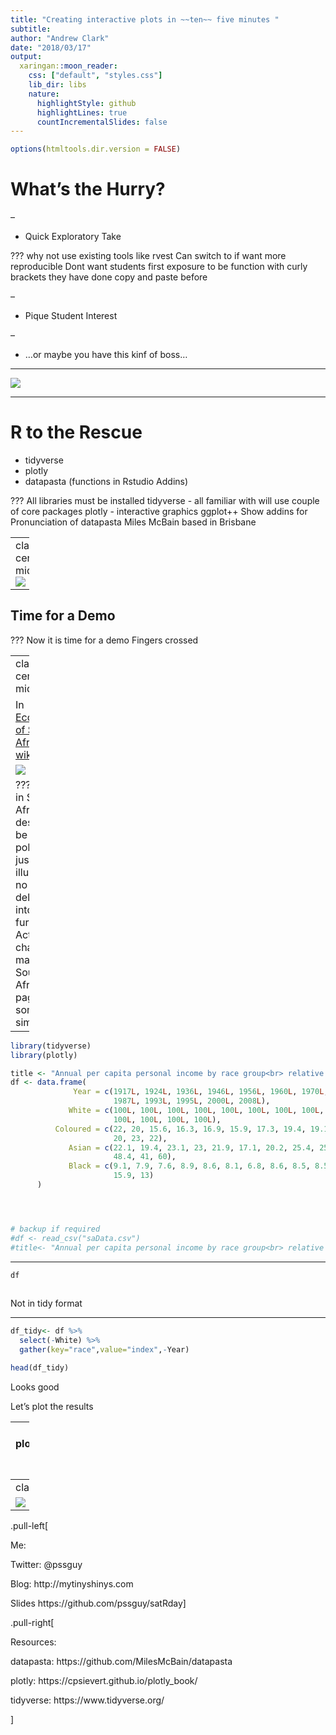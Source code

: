 ```yaml
---
title: "Creating interactive plots in ~~ten~~ five minutes "
subtitle: 
author: "Andrew Clark"
date: "2018/03/17"
output:
  xaringan::moon_reader:
    css: ["default", "styles.css"]
    lib_dir: libs
    nature:
      highlightStyle: github
      highlightLines: true
      countIncrementalSlides: false
---
```


```r
options(htmltools.dir.version = FALSE)
```



# What's the Hurry?

--

- Quick Exploratory Take

???
why not use existing tools like rvest
Can switch to if want more reproducible
Dont want students first exposure to be function with curly brackets
they have done copy and paste before

--

- Pique Student Interest

--

- ...or maybe you have this kinf of boss...




---

 ![](deadline.jpg)

---

# R to the Rescue

* tidyverse
* plotly
* datapasta (functions in Rstudio Addins)

???
All libraries must be installed
tidyverse - all familiar with will use couple of core packages
plotly - interactive graphics ggplot++
Show addins for
Pronunciation of datapasta
Miles McBain based in Brisbane

---
class: center, middle
![](demo.jpg)

--

## Time for a Demo

???
Now it is time for a demo
Fingers crossed


---
class: center, middle

In [Economy of South Africa wiki page](https://en.wikipedia.org/wiki/Economy_of_South_Africa)

![](wikiPageTable.PNG)

???
When in South Africa
No desire to be political - just illustration no delving into further
Actually a chart on main South Africa page somewhat similar

---

```r

library(tidyverse)
library(plotly)

title <- "Annual per capita personal income by race group<br> relative to white levels"
df <- data.frame(
              Year = c(1917L, 1924L, 1936L, 1946L, 1956L, 1960L, 1970L, 1975L, 1980L,
                       1987L, 1993L, 1995L, 2000L, 2008L),
             White = c(100L, 100L, 100L, 100L, 100L, 100L, 100L, 100L, 100L, 100L,
                       100L, 100L, 100L, 100L),
          Coloured = c(22, 20, 15.6, 16.3, 16.9, 15.9, 17.3, 19.4, 19.1, 20.9, 19.3,
                       20, 23, 22),
             Asian = c(22.1, 19.4, 23.1, 23, 21.9, 17.1, 20.2, 25.4, 25.5, 30.2, 42,
                       48.4, 41, 60),
             Black = c(9.1, 7.9, 7.6, 8.9, 8.6, 8.1, 6.8, 8.6, 8.5, 8.5, 10.9, 13.5,
                       15.9, 13)
      )




# backup if required
#df <- read_csv("saData.csv")
#title<- "Annual per capita personal income by race group<br> relative to white levels"

```

---

```r
df
 
```

Not in tidy format

---


```r


df_tidy<- df %>% 
  select(-White) %>% 
  gather(key="race",value="index",-Year)

head(df_tidy)

```

Looks good

Let's plot the results

---
```r

df_tidy  %>% 
  plot_ly(x=~Year,y=~index,color=~race) %>% 
  add_lines() %>% 
  layout(title=title)

```

---
class: center, middle

 ![](didNothingToday200.jpg)

---
.pull-left[

Me:
  
Twitter: @pssguy

Blog: http://mytinyshinys.com 

Slides https://github.com/pssguy/satRday]

.pull-right[

Resources:

datapasta: https://github.com/MilesMcBain/datapasta

plotly: https://cpsievert.github.io/plotly_book/

tidyverse: https://www.tidyverse.org/

 ]

